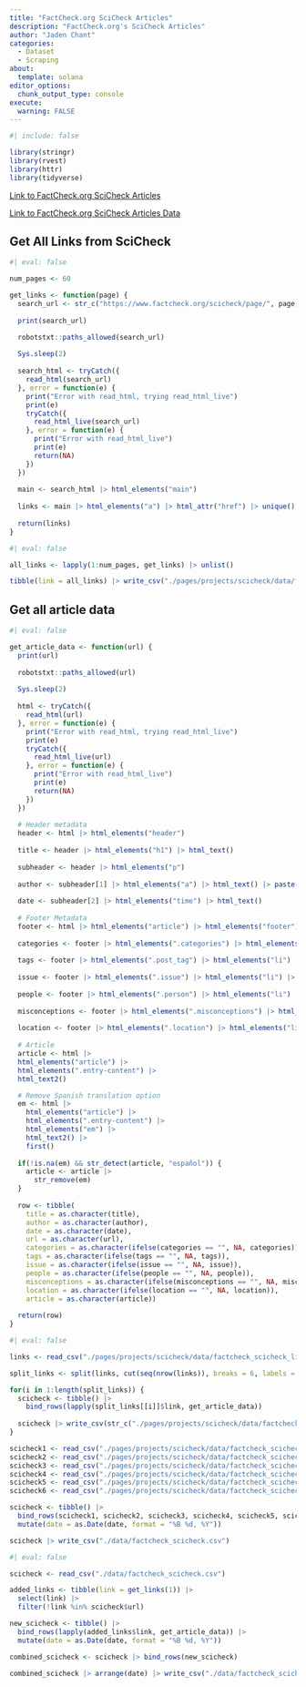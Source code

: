 ```yaml
---
title: "FactCheck.org SciCheck Articles"
description: "FactCheck.org's SciCheck Articles"
author: "Jaden Chant"
categories:
  - Dataset
  - Scraping
about:
  template: solana
editor_options: 
  chunk_output_type: console
execute:
  warning: FALSE
---
```


```r
#| include: false

library(stringr)
library(rvest)
library(httr)
library(tidyverse)
```

[Link to FactCheck.org SciCheck Articles](https://www.factcheck.org/scicheck/)

[Link to FactCheck.org SciCheck Articles Data](https://www.kaggle.com/datasets/jadenc4/factchecks-scicheck-article-dataset)

## Get All Links from SciCheck
```r
#| eval: false

num_pages <- 60

get_links <- function(page) {
  search_url <- str_c("https://www.factcheck.org/scicheck/page/", page, "/")
  
  print(search_url)

  robotstxt::paths_allowed(search_url)
  
  Sys.sleep(2)
  
  search_html <- tryCatch({
    read_html(search_url)
  }, error = function(e) {
    print("Error with read_html, trying read_html_live")
    print(e)
    tryCatch({
      read_html_live(search_url)
    }, error = function(e) {
      print("Error with read_html_live")
      print(e)
      return(NA)
    })
  })
  
  main <- search_html |> html_elements("main")
  
  links <- main |> html_elements("a") |> html_attr("href") |> unique()
  
  return(links)
}
```

```r
#| eval: false

all_links <- lapply(1:num_pages, get_links) |> unlist()

tibble(link = all_links) |> write_csv("./pages/projects/scicheck/data/factcheck_scicheck_links.csv")
```

## Get all article data
```r
#| eval: false

get_article_data <- function(url) {
  print(url)
    
  robotstxt::paths_allowed(url)
  
  Sys.sleep(2)
  
  html <- tryCatch({
    read_html(url)
  }, error = function(e) {
    print("Error with read_html, trying read_html_live")
    print(e)
    tryCatch({
      read_html_live(url)
    }, error = function(e) {
      print("Error with read_html_live")
      print(e)
      return(NA)
    })
  })
  
  # Header metadata
  header <- html |> html_elements("header")
  
  title <- header |> html_elements("h1") |> html_text()
  
  subheader <- header |> html_elements("p")
  
  author <- subheader[1] |> html_elements("a") |> html_text() |> paste(collapse = ", ")
  
  date <- subheader[2] |> html_elements("time") |> html_text()
  
  # Footer Metadata
  footer <- html |> html_elements("article") |> html_elements("footer")
  
  categories <- footer |> html_elements(".categories") |> html_elements("li") |> html_text2() |> paste(collapse = ", ")
  
  tags <- footer |> html_elements(".post_tag") |> html_elements("li") |> html_text2() |> paste(collapse = ", ")
  
  issue <- footer |> html_elements(".issue") |> html_elements("li") |> html_text2() |> paste(collapse = ", ")
  
  people <- footer |> html_elements(".person") |> html_elements("li") |> html_text2() |> paste(collapse = ", ")
  
  misconceptions <- footer |> html_elements(".misconceptions") |> html_elements("li") |> html_text2() |> paste(collapse = ", ")
  
  location <- footer |> html_elements(".location") |> html_elements("li") |> html_text2() |> paste(collapse = ", ")
  
  # Article
  article <- html |> 
  html_elements("article") |>
  html_elements(".entry-content") |>
  html_text2()

  # Remove Spanish translation option
  em <- html |> 
    html_elements("article") |>
    html_elements(".entry-content") |>
    html_elements("em") |>
    html_text2() |>
    first()
  
  if(!is.na(em) && str_detect(article, "español")) {
    article <- article |> 
      str_remove(em)
  }
  
  row <- tibble(
    title = as.character(title),
    author = as.character(author),
    date = as.character(date),
    url = as.character(url),
    categories = as.character(ifelse(categories == "", NA, categories)),
    tags = as.character(ifelse(tags == "", NA, tags)),
    issue = as.character(ifelse(issue == "", NA, issue)),
    people = as.character(ifelse(people == "", NA, people)),
    misconceptions = as.character(ifelse(misconceptions == "", NA, misconceptions)),
    location = as.character(ifelse(location == "", NA, location)),
    article = as.character(article))
  
  return(row)
}
```


```r
#| eval: false

links <- read_csv("./pages/projects/scicheck/data/factcheck_scicheck_links.csv")

split_links <- split(links, cut(seq(nrow(links)), breaks = 6, labels = FALSE))

for(i in 1:length(split_links)) {
  scicheck <- tibble() |>
    bind_rows(lapply(split_links[[i]]$link, get_article_data))
  
  scicheck |> write_csv(str_c("./pages/projects/scicheck/data/factcheck_scicheck_", i, ".csv"))
}

scicheck1 <- read_csv("./pages/projects/scicheck/data/factcheck_scicheck_1.csv")
scicheck2 <- read_csv("./pages/projects/scicheck/data/factcheck_scicheck_2.csv")
scicheck3 <- read_csv("./pages/projects/scicheck/data/factcheck_scicheck_3.csv")
scicheck4 <- read_csv("./pages/projects/scicheck/data/factcheck_scicheck_4.csv")
scicheck5 <- read_csv("./pages/projects/scicheck/data/factcheck_scicheck_5.csv")
scicheck6 <- read_csv("./pages/projects/scicheck/data/factcheck_scicheck_6.csv")

scicheck <- tibble() |>
  bind_rows(scicheck1, scicheck2, scicheck3, scicheck4, scicheck5, scicheck6) |>
  mutate(date = as.Date(date, format = "%B %d, %Y"))

scicheck |> write_csv("./data/factcheck_scicheck.csv")
```



```r
#| eval: false

scicheck <- read_csv("./data/factcheck_scicheck.csv")

added_links <- tibble(link = get_links(1)) |>
  select(link) |>
  filter(!link %in% scicheck$url)

new_scicheck <- tibble() |>
  bind_rows(lapply(added_links$link, get_article_data)) |>
  mutate(date = as.Date(date, format = "%B %d, %Y"))

combined_scicheck <- scicheck |> bind_rows(new_scicheck)

combined_scicheck |> arrange(date) |> write_csv("./data/factcheck_scicheck.csv")
```






















